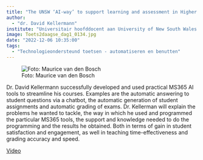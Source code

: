 ```yaml
---
title: "The UNSW ‘AI-way’ to support learning and assessment in Higher Education courses"
author:
  - "dr. David Kellermann"
institute: "Universitair hoofddocent aan University of New South Wales in Australië"
image: Toets2daagse_dag1_0134.jpg
date: "2022-12-06 10:35:00"
tags: 
  - "Technologieondersteund toetsen - automatiseren en benutten"
---
```


::: {.column-margin}
![Foto: Maurice van den Bosch](Toets2daagse_dag1_0134.jpg)
:::

Dr. David Kellermann successfully developed and used practical MS365 AI tools to streamline his courses. Examples are the automatic answering to student questions via a chatbot, the automatic generation of student assignments and automatic grading of exams. Dr. Kellerman will explain the problems he wanted to tackle, the way in which he used and programmed the particular MS365 tools, the support and knowledge needed to do the programming and the results he obtained. Both in terms of gain in student satisfaction and engagement, as well in teaching time-effectiveness and grading accuracy and speed.


[Video](https://tilburguniversity.cloud.panopto.eu/Panopto/Pages/Viewer.aspx?id=f12143f8-9866-4c9c-b3b2-af6a014dfc2d){.btn .btn-primary}
